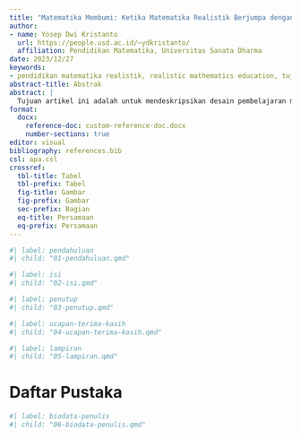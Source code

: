 ```yaml
---
title: "Matematika Membumi: Ketika Matematika Realistik Berjumpa dengan Permasalahan Planet Bumi dan Teknologi"
author:
- name: Yosep Dwi Kristanto
  url: https://people.usd.ac.id/~ydkristanto/
  affiliation: Pendidikan Matematika, Universitas Sanata Dharma
date: 2023/12/27
keywords: 
- pendidikan matematika realistik, realistic mathematics education, tujuan pembangunan berkelanjutan, sustainable development goals, perubahan iklim, climate change, pemanasan global, global warming, teknologi, Desmos
abstract-title: Abstrak
abstract: | 
  Tujuan artikel ini adalah untuk mendeskripsikan desain pembelajaran matematika realistik yang menggunakan konteks permasalahan perubahan iklim yang ditunjang dengan menggunakan teknologi.
format:
  docx:
    reference-doc: custom-reference-doc.docx
    number-sections: true
editor: visual
bibliography: references.bib
csl: apa.csl
crossref: 
  tbl-title: Tabel
  tbl-prefix: Tabel
  fig-title: Gambar
  fig-prefix: Gambar
  sec-prefix: Bagian
  eq-title: Persamaan
  eq-prefix: Persamaan
---
```


```r
#| label: pendahuluan
#| child: "01-pendahuluan.qmd"
```

```r
#| label: isi
#| child: "02-isi.qmd"
```

```r
#| label: penutup
#| child: "03-penutup.qmd"
```

```r
#| label: ucapan-terima-kasih
#| child: "04-ucapan-terima-kasih.qmd"
```

```r
#| label: lampiran
#| child: "05-lampiran.qmd"
```

# Daftar Pustaka

::: {#refs}
:::

```r
#| label: biodata-penulis
#| child: "06-biodata-penulis.qmd"
```
